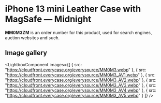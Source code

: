 
# iPhone 13 mini Leather Case with MagSafe — Midnight

<Callout type='info' emoji='👉🏻'>**MM0M3ZM** is an order number for this product, used for search engines, auction websites and such.</Callout>

## Image gallery

<LightboxComponent
    images={[
      {
        src: "https://cloudfront.everycase.org/everysource/MM0M3.webp"
      },
      {
        src: "https://cloudfront.everycase.org/everysource/MM0M3_AV1.webp"
      },
      {
        src: "https://cloudfront.everycase.org/everysource/MM0M3_AV2.webp"
      },
      {
        src: "https://cloudfront.everycase.org/everysource/MM0M3_AV3.webp"
      },
      {
        src: "https://cloudfront.everycase.org/everysource/MM0M3_AV4.webp"
      },
      {
        src: "https://cloudfront.everycase.org/everysource/MM0M3_AV5.webp"
      }
    ]}
  />

